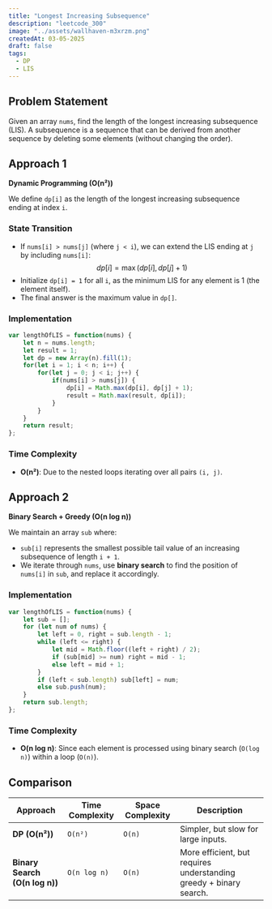 ---
title: "Longest Increasing Subsequence"
description: "leetcode_300"
image: "../assets/wallhaven-m3xrzm.png"
createdAt: 03-05-2025
draft: false
tags:
  - DP
  - LIS
---

## Problem Statement  
Given an array `nums`, find the length of the longest increasing subsequence (LIS). A subsequence is a sequence that can be derived from another sequence by deleting some elements (without changing the order).  

## Approach 1

**Dynamic Programming (O(n²))**

We define `dp[i]` as the length of the longest increasing subsequence ending at index `i`.  

### State Transition 
- If `nums[i] > nums[j]` (where `j < i`), we can extend the LIS ending at `j` by including `nums[i]`:  
  $$
  dp[i] = \max(dp[i], dp[j] + 1)
  $$
- Initialize `dp[i] = 1` for all `i`, as the minimum LIS for any element is 1 (the element itself).  
- The final answer is the maximum value in `dp[]`.  

### Implementation  
```js
var lengthOfLIS = function(nums) {
    let n = nums.length;
    let result = 1;
    let dp = new Array(n).fill(1);
    for(let i = 1; i < n; i++) {
        for(let j = 0; j < i; j++) {
            if(nums[i] > nums[j]) {
                dp[i] = Math.max(dp[i], dp[j] + 1);
                result = Math.max(result, dp[i]);
            }
        }
    }
    return result;
};
```
### Time Complexity
- **O(n²)**: Due to the nested loops iterating over all pairs `(i, j)`.  

## Approach 2

**Binary Search + Greedy (O(n log n))**

We maintain an array `sub` where:  
- `sub[i]` represents the smallest possible tail value of an increasing subsequence of length `i + 1`.  
- We iterate through `nums`, use **binary search** to find the position of `nums[i]` in `sub`, and replace it accordingly.  

### Implementation 
```js
var lengthOfLIS = function(nums) {
    let sub = [];
    for (let num of nums) {
        let left = 0, right = sub.length - 1;
        while (left <= right) {
            let mid = Math.floor((left + right) / 2);
            if (sub[mid] >= num) right = mid - 1;
            else left = mid + 1;
        }
        if (left < sub.length) sub[left] = num;
        else sub.push(num);
    }
    return sub.length;
};
```
### Time Complexity 
- **O(n log n)**: Since each element is processed using binary search (`O(log n)`) within a loop (`O(n)`).  

## Comparison  

| Approach | Time Complexity | Space Complexity | Description |
|----------|---------------|----------------|-------------|
| **DP (O(n²))** | `O(n²)` | `O(n)` | Simpler, but slow for large inputs. |
| **Binary Search (O(n log n))** | `O(n log n)` | `O(n)` | More efficient, but requires understanding greedy + binary search. |
